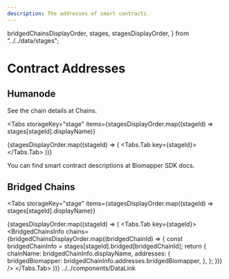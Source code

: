 ```yaml
---
description: The addresses of smart contracts.
---
```


  bridgedChainsDisplayOrder,
  stages,
  stagesDisplayOrder,
} from "../../data/stages";

# Contract Addresses

## Humanode

See the chain details at <DataLink link="humanodeDocsChains">Chains</DataLink>.

<Tabs
  storageKey="stage"
  items={stagesDisplayOrder.map((stageId) => stages[stageId].displayName)}
>
  {stagesDisplayOrder.map((stageId) => (
    <Tabs.Tab key={stageId}>
      <HumanodeChainInfo
        biomapperAddress={stages[stageId].humanode.addresses.biomapper}
        biomapperLogAddress={stages[stageId].humanode.addresses.biomapperLog}
        uiUrl={stages[stageId].humanode.uiUrl}
      />
    </Tabs.Tab>
  ))}
</Tabs>

You can find smart contract descriptions
at <DataLink link="biomapperSdkDocs">Biomapper SDK docs</DataLink>.

## Bridged Chains

<Tabs
  storageKey="stage"
  items={stagesDisplayOrder.map((stageId) => stages[stageId].displayName)}
>
  {stagesDisplayOrder.map((stageId) => (
    <Tabs.Tab key={stageId}>
      <BridgedChainsInfo
        chains={bridgedChainsDisplayOrder.map((bridgedChainId) => {
          const bridgedChainInfo = stages[stageId].bridged[bridgedChainId];
          return {
            chainName: bridgedChainInfo.displayName,
            addresses: {
              bridgedBiomapper: bridgedChainInfo.addresses.bridgedBiomapper,
            },
          };
        })}
      />
    </Tabs.Tab>
  ))}
</Tabs>
../../components/DataLink
